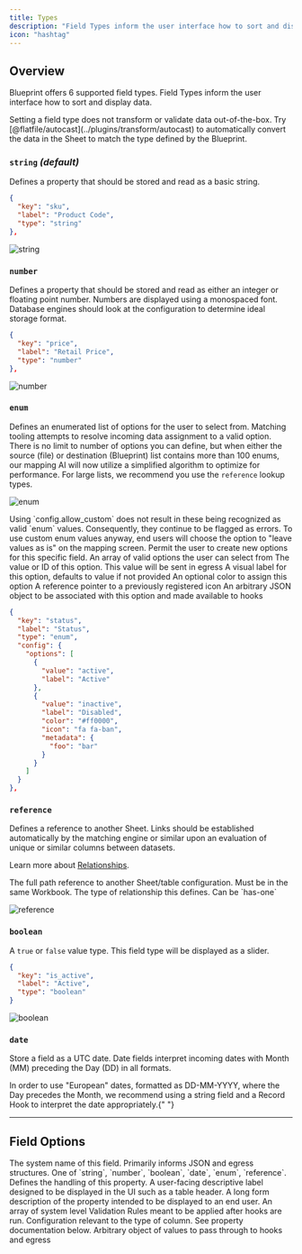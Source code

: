 ```yaml
---
title: Types
description: "Field Types inform the user interface how to sort and display data."
icon: "hashtag"
---
```


## Overview

Blueprint offers 6 supported field types. Field Types inform the user interface how to sort and display data.

<Note>
  Setting a field type does not transform or validate data out-of-the-box. Try
  [@flatfile/autocast](../plugins/transform/autocast) to automatically convert
  the data in the Sheet to match the type defined by the Blueprint.
</Note>

### `string` _(default)_

Defines a property that should be stored and read as a basic string.

```json
{
  "key": "sku",
  "label": "Product Code",
  "type": "string"
},
```

![string](https://github.com/FlatFilers/Guides/assets/19697744/8c612e39-86fd-4438-abcd-11fba94f214b)

### `number`

Defines a property that should be stored and read as either an integer or floating point number. Numbers are displayed using a monospaced font. Database engines should look at the configuration to determine ideal storage format.

```json
{
  "key": "price",
  "label": "Retail Price",
  "type": "number"
},
```

![number](https://github.com/FlatFilers/Guides/assets/19697744/d5aa1413-1230-44a2-a84b-7ba26f77122a)

### `enum`

Defines an enumerated list of options for the user to select from. Matching tooling attempts to resolve incoming data assignment to a valid option. There is no limit to number of options you can define, but when either the source (file) or destination (Blueprint) list contains more than 100 enums, our mapping AI will now utilize a simplified algorithm to optimize for performance. For large lists, we recommend you use the `reference` lookup types.

![enum](https://github.com/FlatFilers/Guides/assets/19697744/fa414712-a7b8-4783-af63-1aef9dd69271)

<Warning>
  Using `config.allow_custom` does not result in these being recognized as valid
  `enum` values. Consequently, they continue to be flagged as errors. To use
  custom enum values anyway, end users will choose the option to "leave values
  as is" on the mapping screen.
</Warning>

<ParamField path="config.allow_custom" default="false" type="boolean">
  Permit the user to create new options for this specific field.
</ParamField>

<ParamField path="config.options" required>
  An array of valid options the user can select from
</ParamField>

<Expandable title="options" type="array" defaultOpen={true}>

<ParamField path="value" required>
  The value or ID of this option. This value will be sent in egress
</ParamField>

<ParamField path="label" required type="string">
  A visual label for this option, defaults to value if not provided
</ParamField>

<ParamField path="color" type="string">
  An optional color to assign this option
</ParamField>

<ParamField path="icon" type="string">
  A reference pointer to a previously registered icon
</ParamField>

<ParamField path="metadata" type="object">
  An arbitrary JSON object to be associated with this option and made available to hooks
</ParamField>
</Expandable>

```json
{
  "key": "status",
  "label": "Status",
  "type": "enum",
  "config": {
    "options": [
      {
        "value": "active",
        "label": "Active"
      },
      {
        "value": "inactive",
        "label": "Disabled",
        "color": "#ff0000",
        "icon": "fa fa-ban",
        "metadata": {
          "foo": "bar"
        }
      }
    ]
  }
},
```

### `reference`

Defines a reference to another Sheet. Links should be established automatically by the matching engine or similar upon an evaluation of unique or similar columns between datasets.

Learn more about [Relationships](./relationships).

<ParamField path="config.ref" required>
  The full path reference to another Sheet/table configuration. Must be in the
  same Workbook.
</ParamField>
<ParamField path="config.relationship" required>
  The type of relationship this defines. Can be `has-one`
</ParamField>

![reference](https://github.com/FlatFilers/Guides/assets/19697744/7cacd3c7-4f60-4975-a4b0-e6752a41a601)

### `boolean`

A `true` or `false` value type. This field type will be displayed as a slider.

```json
{
  "key": "is_active",
  "label": "Active",
  "type": "boolean"
}
```

![boolean](https://github.com/FlatFilers/Guides/assets/19697744/91ca044f-8dd1-45e5-8c6a-b171132c0766)

### `date`

Store a field as a UTC date. Date fields interpret incoming dates with Month (MM) preceding the Day (DD) in all formats.

<Warning>
  In order to use "European" dates, formatted as DD-MM-YYYY, where the Day
  precedes the Month, we recommend using a string field and a Record Hook to
  interpret the date appropriately.{" "}
</Warning>

---

## Field Options

<ParamField path="key" type="string" required>
  The system name of this field. Primarily informs JSON and egress structures.
</ParamField>

<ParamField path="type" required>
  One of `string`, `number`, `boolean`, `date`, `enum`, `reference`. Defines the
  handling of this property.
</ParamField>

<ParamField path="label" default="key" type="string">
  A user-facing descriptive label designed to be displayed in the UI such as a
  table header.
</ParamField>

<ParamField path="description" type="string">
  A long form description of the property intended to be displayed to an end
  user.
</ParamField>

<ParamField path="constraints" default="[]" type="array">
  An array of system level Validation Rules meant to be applied after hooks are
  run.
</ParamField>

<ParamField path="config" default="{}" type="object">
  Configuration relevant to the type of column. See property documentation
  below.
</ParamField>

<ParamField path="metadata" default="{}" type="object">
  Arbitrary object of values to pass through to hooks and egress
</ParamField>
